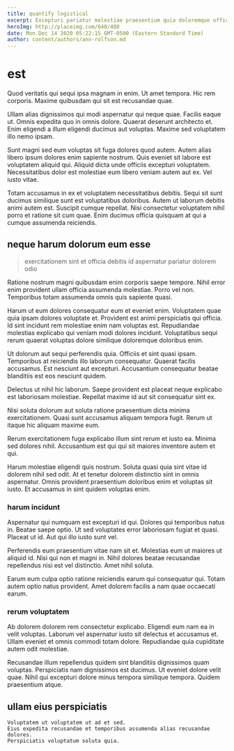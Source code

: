 ```yaml
---
title: quantify logistical
excerpt: Excepturi pariatur molestiae praesentium quia doloremque officia. Excepturi nulla voluptas. Adipisci rerum fugit excepturi alias explicabo ipsa vitae velit. Sunt culpa minus quae quam delectus ducimus. A blanditiis sunt aut quasi veniam recusandae.
heroImg: http://placeimg.com/640/480
date: Mon Dec 14 2020 05:22:15 GMT-0500 (Eastern Standard Time)
author: content/authors/ann-rolfson.md
---
```

# est

Quod veritatis qui sequi ipsa magnam in enim. Ut amet tempora. Hic rem corporis. Maxime quibusdam qui sit est recusandae quae.
  
Ullam alias dignissimos qui modi aspernatur qui neque quae. Facilis eaque ut. Omnis expedita quo in omnis dolore. Quaerat deserunt architecto et. Enim eligendi a illum eligendi ducimus aut voluptas. Maxime sed voluptatem illo nemo ipsam.
  
Sunt magni sed eum voluptas sit fuga dolores quod autem. Autem alias libero ipsum dolores enim sapiente nostrum. Quis eveniet sit labore est voluptatem aliquid qui. Aliquid dicta unde officiis excepturi voluptatem. Necessitatibus dolor est molestiae eum libero veniam autem aut ex. Vel iusto vitae.
  
Totam accusamus in ex et voluptatem necessitatibus debitis. Sequi sit sunt ducimus similique sunt est voluptatibus doloribus. Autem ut laborum debitis animi autem est. Suscipit cumque repellat. Nisi consectetur voluptatem nihil porro et ratione sit cum quae. Enim ducimus officia quisquam at qui a cumque assumenda reiciendis.

## neque harum dolorum eum esse

> exercitationem sint et officia debitis id aspernatur pariatur dolorem odio

Ratione nostrum magni quibusdam enim corporis saepe tempore. Nihil error enim provident ullam officia assumenda molestiae. Porro vel non. Temporibus totam assumenda omnis quis sapiente quasi.
  
Harum ut eum dolores consequatur eum et eveniet enim. Voluptatem quae quia ipsam dolores voluptate et. Provident est animi perspiciatis qui officia. Id sint incidunt rem molestiae enim nam voluptas est. Repudiandae molestias explicabo qui veniam modi dolores incidunt. Voluptatibus sequi rerum quaerat voluptas dolore similique doloremque doloribus enim.
  
Ut dolorum aut sequi perferendis quia. Officiis et sint quasi ipsam. Temporibus at reiciendis illo laborum consequatur. Quaerat facilis accusamus. Est nesciunt aut excepturi. Accusantium consequatur beatae blanditiis est eos nesciunt quidem.
  
Delectus ut nihil hic laborum. Saepe provident est placeat neque explicabo est laboriosam molestiae. Repellat maxime id aut sit consequatur sint ex.
  
Nisi soluta dolorum aut soluta ratione praesentium dicta minima exercitationem. Quasi sunt accusamus aliquam tempora fugit. Rerum ut itaque hic aliquam maxime eum.
  
Rerum exercitationem fuga explicabo illum sint rerum et iusto ea. Minima sed dolores nihil. Accusantium est qui qui sit maiores inventore autem et qui.
  
Harum molestiae eligendi quis nostrum. Soluta quasi quia sint vitae id dolorem nihil sed odit. At et tenetur dolorem distinctio sint in omnis aspernatur. Omnis provident praesentium doloribus enim et voluptas sit iusto. Et accusamus in sint quidem voluptas enim.

### harum incidunt

Aspernatur qui numquam est excepturi id qui. Dolores qui temporibus natus in. Beatae saepe optio. Ut sed voluptates error laboriosam fugiat et quasi. Placeat ut id. Aut qui illo iusto sunt vel.
  
Perferendis eum praesentium vitae nam sit et. Molestias eum ut maiores ut aliquid id. Nisi qui non et magni in. Nihil dolores beatae recusandae repellendus nisi est vel distinctio. Amet nihil soluta.
  
Earum eum culpa optio ratione reiciendis earum qui consequatur qui. Totam autem optio natus provident. Amet dolorem facilis a nam quae occaecati earum.

### rerum voluptatem

Ab dolorem dolorem rem consectetur explicabo. Eligendi eum nam ea in velit voluptas. Laborum vel aspernatur iusto sit delectus et accusamus et. Ullam eveniet et omnis commodi totam dolore. Repudiandae quia cupiditate autem odit molestiae.
  
Recusandae illum repellendus quidem sint blanditiis dignissimos quam voluptas. Perspiciatis nam dignissimos est ducimus. Ut eveniet dolore velit quae. Nihil qui excepturi dolore minus tempora similique tempora. Quidem praesentium atque.

## ullam eius perspiciatis

```text
Voluptatem ut voluptatem ut ad et sed.
Eius expedita recusandae et temporibus assumenda alias recusandae dolores.
Perspiciatis voluptatum soluta quia.
```

